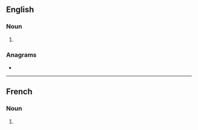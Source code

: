 ==English==

===Noun===
{{head|en|noun form}}

# {{plural of|hart|lang=en}}

===Anagrams===
* {{anagrams|en|a=ahrst|Arths|Stahr|raths|shart|tahrs|thars|trash}}

----

==French==

===Noun===
{{head|fr|noun plural form|g=?}}

# {{plural of|hart|lang=fr}}